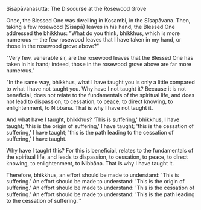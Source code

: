 Sīsapāvanasutta: The Discourse at the Rosewood Grove

Once, the Blessed One was dwelling in Kosambi, in the Sīsapāvana. Then, taking a few rosewood (Sīsapā) leaves in his hand, the Blessed One addressed the bhikkhus: "What do you think, bhikkhus, which is more numerous — the few rosewood leaves that I have taken in my hand, or those in the rosewood grove above?"

"Very few, venerable sir, are the rosewood leaves that the Blessed One has taken in his hand; indeed, those in the rosewood grove above are far more numerous."

"In the same way, bhikkhus, what I have taught you is only a little compared to what I have not taught you. Why have I not taught it? Because it is not beneficial, does not relate to the fundamentals of the spiritual life, and does not lead to dispassion, to cessation, to peace, to direct knowing, to enlightenment, to Nibbāna. That is why I have not taught it.

And what have I taught, bhikkhus? 'This is suffering,' bhikkhus, I have taught; 'this is the origin of suffering,' I have taught; 'this is the cessation of suffering,' I have taught; 'this is the path leading to the cessation of suffering,' I have taught.

Why have I taught this? For this is beneficial, relates to the fundamentals of the spiritual life, and leads to dispassion, to cessation, to peace, to direct knowing, to enlightenment, to Nibbāna. That is why I have taught it.

Therefore, bhikkhus, an effort should be made to understand: 'This is suffering.' An effort should be made to understand: 'This is the origin of suffering.' An effort should be made to understand: 'This is the cessation of suffering.' An effort should be made to understand: 'This is the path leading to the cessation of suffering.'"